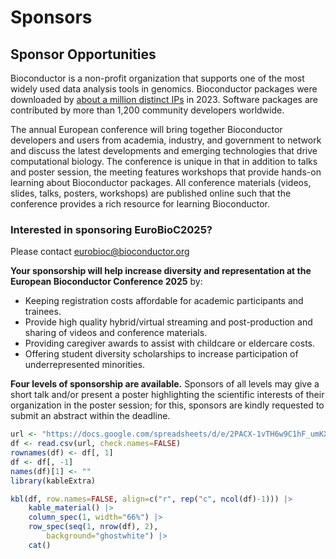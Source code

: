 # Sponsors

## Sponsor Opportunities

Bioconductor is a non-profit organization that supports one of the most widely used data analysis tools in genomics. Bioconductor packages were downloaded by [about a million distinct IPs](https://www.bioconductor.org/packages/stats/bioc/index.html) in 2023. Software packages are contributed by more than 1,200 community developers worldwide.

The annual European conference will bring together Bioconductor developers and users from academia, industry, and government to network and discuss the latest developments and emerging technologies that drive computational biology. The conference is unique in that in addition to talks and poster session, the meeting features workshops that provide hands-on learning about Bioconductor packages. All conference materials (videos, slides, talks, posters, workshops) are published online such that the conference provides a rich resource for learning Bioconductor. 

### Interested in sponsoring EuroBioC2025?

Please contact <eurobioc@bioconductor.org>

**Your sponsorship will help increase diversity and representation at the European Bioconductor Conference 2025** by:


- Keeping registration costs affordable for academic participants and trainees.
- Provide high quality hybrid/virtual streaming and post-production and sharing of videos and conference materials.
- Providing caregiver awards to assist with childcare or eldercare costs.
- Offering student diversity scholarships to increase participation of underrepresented minorities. 

**Four levels of sponsorship are available.** Sponsors of all levels may give a short talk and/or present a poster highlighting the scientific interests of their organization in the poster session; for this, sponsors are kindly requested to submit an abstract within the deadline.

```r
url <- "https://docs.google.com/spreadsheets/d/e/2PACX-1vTH6w9C1hF_umKXxAWtjXj5W-Jjz511mOgKXpgYfl-v_kqLzFKOoH9oJ5kvbYMCIQt8p_iIjntUU7VR/pub?gid=106633706&single=true&output=csv"
df <- read.csv(url, check.names=FALSE)
rownames(df) <- df[, 1]
df <- df[, -1]
names(df)[1] <- ""
library(kableExtra)
```

```r
kbl(df, row.names=FALSE, align=c("r", rep("c", ncol(df)-1))) |>
    kable_material() |>
    column_spec(1, width="66%") |>
    row_spec(seq(1, nrow(df), 2), 
        background="ghostwhite") |>
    cat()
```

